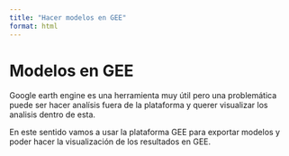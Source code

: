 ```yaml
---
title: "Hacer modelos en GEE"
format: html
---
```




# Modelos en GEE

Google earth engine es una herramienta muy útil pero una problemática puede ser hacer analísis fuera de la plataforma y querer visualizar los analisis dentro de esta. 

En este sentido vamos a usar la plataforma GEE para exportar modelos y poder hacer la visualización de los resultados en GEE. 
